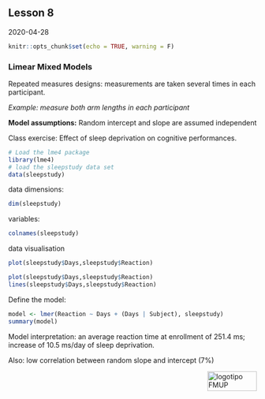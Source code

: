 ## Lesson 8

2020-04-28

```r
knitr::opts_chunk$set(echo = TRUE, warning = F)
```

### Limear Mixed Models

Repeated measures designs: measurements are taken several times in each participant. 

*Example: measure both arm lengths in each participant*  

**Model assumptions:** Random intercept and slope are assumed independent


Class exercise: Effect of sleep deprivation on cognitive performances.
```r
# Load the lme4 package
library(lme4)
# load the sleepstudy data set
data(sleepstudy)

```

data dimensions:
```r
dim(sleepstudy)
```

variables:
```r
colnames(sleepstudy)
```

data visualisation
```r
plot(sleepstudy$Days,sleepstudy$Reaction)
```

```r
plot(sleepstudy$Days,sleepstudy$Reaction)
lines(sleepstudy$Days,sleepstudy$Reaction)
```


Define the model:
```r
model <- lmer(Reaction ~ Days + (Days | Subject), sleepstudy)
summary(model)
```

Model interpretation: an average reaction time at enrollment of 251.4 ms; increase of 10.5 ms/day of sleep deprivation.

Also: low correlation between random slope and intercept (7%)

<img src="images/logoFMUP.png" alt="logotipo FMUP" style="width:100px;height:40px;" align="right">


